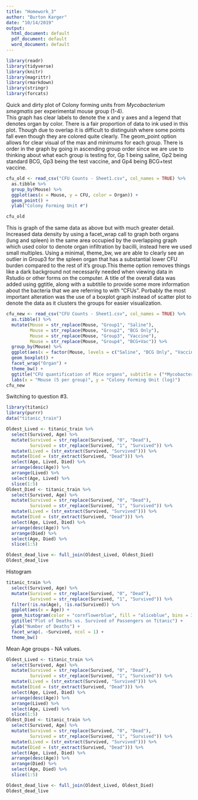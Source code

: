 ```yaml
---
title: "Homework_3"
author: "Burton Karger"
date: "10/14/2019"
output:
  html_document: default
  pdf_document: default
  word_document: default
---
```


```r
library(readr)
library(tidyverse)
library(knitr)
library(magrittr)
library(rmarkdown)
library(stringr)
library(forcats)
```

Quick and dirty plot of Colony forming units from *Mycobacterium smegmatis* per experimental mouse group (1-4).  
This graph has clear labels to denote the x and y axes and a legend that denotes organ by color. There is a fair proportion of data to ink used in this plot. Though due to overlap it is difficult to distinguish where some points fall even though they are colored quite clearly. The geom_point option allows for clear visual of the max and minimums for each group. There is order in the graph by going in ascending group order since we are use to thinking about what each group is testing for, Gp 1 being saline, Gp2 being standard BCG, Gp3 being the test vaccine, and Gp4 being BCG+test vaccine.
```r
cfu_old <- read_csv("CFU Counts - Sheet1.csv", col_names = TRUE) %>% 
  as.tibble %>% 
  group_by(Mouse) %>% 
  ggplot(aes(x = Mouse, y = CFU, color = Organ)) +
  geom_point() +
  ylab("Colony Forming Unit #")

cfu_old
```
  
This is graph of the same data as above but with much greater detail. Increased data density by using a facet_wrap call to graph both organs (lung and spleen) in the same area occupied by the overlapping graph which used color to denote organ infiltration by bacilli, instead here we used small multiples. Using a minimal, theme_bw, we are able to clearly see an outlier in Group3 for the spleen organ that has a substantial lower CFU burden compared to the rest of it's group.This theme option removes things like a dark background not necessarily needed when viewing data in Rstudio or other forms on the computer. A title of the overall data was added using ggtitle, along with a subtitile to provide some more information about the bacteria that we are referring to with "CFUs". Porbably the most important alteration was the use of a boxplot graph instead of scatter plot to denote the data as it clusters the groups for easier visualization. 
```r
cfu_new <- read_csv("CFU Counts - Sheet1.csv", col_names = TRUE) %>% 
  as.tibble() %>% 
  mutate(Mouse = str_replace(Mouse, "Group1", "Saline"),
         Mouse = str_replace(Mouse, "Group2", "BCG Only"),
         Mouse = str_replace(Mouse, "Group3", "Vaccine"),
         Mouse = str_replace(Mouse, "Group4", "BCG+Vac")) %>% 
  group_by(Mouse) %>% 
  ggplot(aes(x = factor(Mouse, levels = c("Saline", "BCG Only", "Vaccine", "BCG+Vac")), y = CFU)) +
  geom_boxplot() +
  facet_wrap("Organ") +
  theme_bw() +
  ggtitle("CFU quantification of Mice organs", subtitle = ("*Mycobacterium smegmatis*")) +
  labs(x = "Mouse (5 per group)", y = "Colony Forming Unit (log)") 
cfu_new
```
Switching to question #3.
```r
library(titanic)
library(purrr)
data("titanic_train")

Oldest_Lived <- titanic_train %>%
  select(Survived, Age) %>%
  mutate(Survived = str_replace(Survived, "0", "Dead"),
         Survived = str_replace(Survived, "1", "Survived")) %>% 
  mutate(Lived = (str_extract(Survived, "Survived"))) %>% 
  mutate(Died = (str_extract(Survived, "Dead"))) %>% 
  select(Age, Lived, Died) %>% 
  arrange(desc(Age)) %>% 
  arrange(Lived) %>% 
  select(Age, Lived) %>% 
  slice(1:5)
Oldest_Died <- titanic_train %>%
  select(Survived, Age) %>%
  mutate(Survived = str_replace(Survived, "0", "Dead"),
         Survived = str_replace(Survived, "1", "Survived")) %>% 
  mutate(Lived = (str_extract(Survived, "Survived"))) %>% 
  mutate(Died = (str_extract(Survived, "Dead"))) %>% 
  select(Age, Lived, Died) %>% 
  arrange(desc(Age)) %>% 
  arrange(Died) %>% 
  select(Age, Died) %>% 
  slice(1:5)  

Oldest_dead_live <- full_join(Oldest_Lived, Oldest_Died)  
Oldest_dead_live
```
Histogram
```r
titanic_train %>%
  select(Survived, Age) %>%
  mutate(Survived = str_replace(Survived, "0", "Dead"),
         Survived = str_replace(Survived, "1", "Survived")) %>% 
  filter(!is.na(Age), !is.na(Survived)) %>% 
  ggplot(aes(x = Age)) +
  geom_histogram(color = "cornflowerblue", fill = "aliceblue", bins = 30) +
  ggtitle("Plot of Deaths vs. Survived of Passengers on Titanic") +
  ylab("Number of Deaths") +
  facet_wrap(. ~Survived, ncol = 1) +
  theme_bw()
```
Mean Age groups - NA values.
```r
Oldest_Lived <- titanic_train %>%
  select(Survived, Age) %>%
  mutate(Survived = str_replace(Survived, "0", "Dead"),
         Survived = str_replace(Survived, "1", "Survived")) %>% 
  mutate(Lived = (str_extract(Survived, "Survived"))) %>% 
  mutate(Died = (str_extract(Survived, "Dead"))) %>% 
  select(Age, Lived, Died) %>% 
  arrange(desc(Age)) %>% 
  arrange(Lived) %>% 
  select(Age, Lived) %>% 
  slice(1:5)
Oldest_Died <- titanic_train %>%
  select(Survived, Age) %>%
  mutate(Survived = str_replace(Survived, "0", "Dead"),
         Survived = str_replace(Survived, "1", "Survived")) %>% 
  mutate(Lived = (str_extract(Survived, "Survived"))) %>% 
  mutate(Died = (str_extract(Survived, "Dead"))) %>% 
  select(Age, Lived, Died) %>% 
  arrange(desc(Age)) %>% 
  arrange(Died) %>% 
  select(Age, Died) %>% 
  slice(1:5)  

Oldest_dead_live <- full_join(Oldest_Lived, Oldest_Died)  
Oldest_dead_live
```

